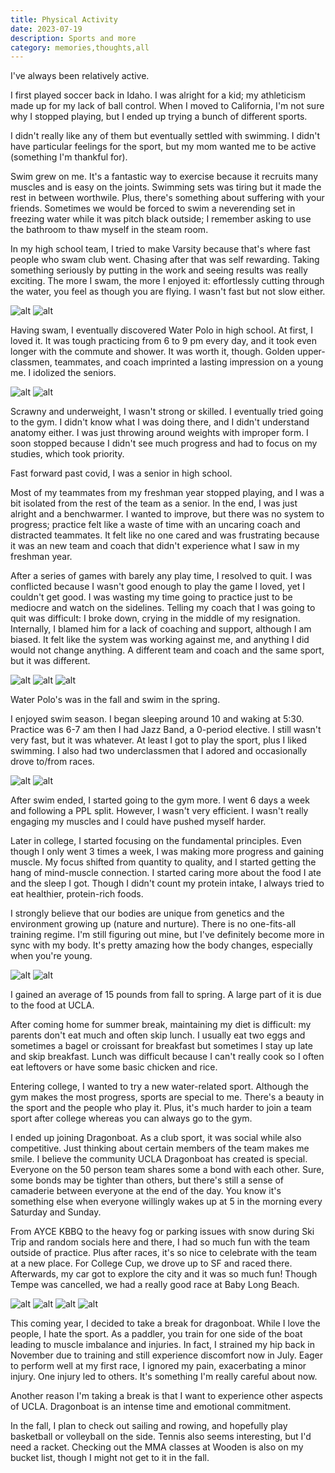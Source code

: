 ```yaml
---
title: Physical Activity
date: 2023-07-19
description: Sports and more
category: memories,thoughts,all
---
```


I've always been relatively active. 

I first played soccer back in Idaho.
I was alright for a kid; my athleticism made up for my lack of ball control.
When I moved to California, I'm not sure why I stopped playing,
but I ended up trying a bunch of different sports.

I didn't really like any of them but eventually settled with swimming.
I didn't have particular feelings for the sport, but my mom wanted me to be active (something I'm thankful for).

Swim grew on me. It's a fantastic way to exercise because it recruits many muscles and is easy on the joints.
Swimming sets was tiring but it made the rest in between worthwile.
Plus, there's something about suffering with your friends.
Sometimes we would be forced to swim a neverending set in freezing water while it was pitch black outside; 
I remember asking to use the bathroom to thaw myself in the steam room.

In my high school team, I tried to make Varsity because that's where fast people who swam club went.
Chasing after that was self rewarding.
Taking something seriously by putting in the work and seeing results was really exciting.
The more I swam, the more I enjoyed it: effortlessly cutting through the water, you feel as though you are flying.
I wasn't fast but not slow either.

<div className='flex justify-center'>
    <img src="/swim-fly.jpg" alt="alt" className='w-1/4 rounded-lg mx-4 my-4'></img>
    <img src="/swim-back.jpg" alt="alt" className='w-1/4 rounded-lg mx-4 my-4'></img>
</div>

Having swam, I eventually discovered Water Polo in high school.
At first, I loved it. It was tough practicing from 6 to 9 pm every day, and it took even longer with the commute and shower.
It was worth it, though. Golden upper-classmen, teammates, and coach imprinted a lasting impression on a young me. I idolized the seniors.

<div className='flex justify-center'>
    <img src="/wapo-intense.jpg" alt="alt" className='w-1/4 rounded-lg mx-4 my-4'></img>
    <img src="/wapo-pretty.jpg" alt="alt" className='w-1/4 rounded-lg mx-4 my-4'></img>
</div>

Scrawny and underweight, I wasn't strong or skilled.
I eventually tried going to the gym.
I didn't know what I was doing there, and I didn't understand anatomy either.
I was just throwing around weights with improper form.
I soon stopped because I didn't see much progress and had to focus on my studies, which took priority.

Fast forward past covid, I was a senior in high school.

Most of my teammates from my freshman year stopped playing, 
and I was a bit isolated from the rest of the team as a senior.
In the end, I was just alright and a benchwarmer. 
I wanted to improve, but there was no system to progress;
practice felt like a waste of time with an uncaring coach and distracted teammates.
It felt like no one cared and was frustrating because it was an new team and coach that didn't experience what I saw in my freshman year.

After a series of games with barely any play time, I resolved to quit.
I was conflicted because I wasn't good enough to play the game I loved, yet I couldn't get good. 
I was wasting my time going to practice just to be mediocre and watch on the sidelines.
Telling my coach that I was going to quit was difficult:
I broke down, crying in the middle of my resignation.
Internally, I blamed him for a lack of coaching and support, although I am biased.
It felt like the system was working against me, and anything I did would not change anything.
A different team and coach and the same sport, but it was different.

<div className='flex justify-center'>
    <img src="/wapo-team.jpg" alt="alt" className='w-1/4 rounded-lg mx-4 my-4'></img>
    <img src="/wapo-nails.jpg" alt="alt" className='w-1/4 rounded-lg mx-4 my-4'></img>
    <img src="/wapo-watch.jpg" alt="alt" className='w-1/4 rounded-lg mx-4 my-4'></img>
</div>

Water Polo's was in the fall and swim in the spring.

I enjoyed swim season.
I began sleeping around 10 and waking at 5:30. Practice was 6-7 am then I had Jazz Band, a 0-period elective.
I still wasn't very fast, but it was whatever. At least I got to play the sport, plus I liked swimming. 
I also had two underclassmen that I adored and occasionally drove to/from races.
<div className='flex justify-center'>
    <img src="/swim-underclassmen.jpg" alt="alt" className='w-1/4 rounded-lg mx-4 my-4'></img>
    <img src="/swim-seniors.jpg" alt="alt" className='w-1/4 rounded-lg mx-4 my-4'></img>
</div>

After swim ended, I started going to the gym more. I went 6 days a week and following a PPL split.
However, I wasn't very efficient. I wasn't really engaging my muscles and I could have pushed myself harder.

Later in college, I started focusing on the fundamental principles.
Even though I only went 3 times a week, I was making more progress and gaining muscle. 
My focus shifted from quantity to quality, and I started getting the hang of mind-muscle connection. 
I started caring more about the food I ate and the sleep I got. 
Though I didn't count my protein intake, I always tried to eat healthier, protein-rich foods.

I strongly believe that our bodies are unique from genetics and the environment growing up (nature and nurture).
There is no one-fits-all training regime. 
I'm still figuring out mine, but I've definitely become more in sync with my body.
It's pretty amazing how the body changes, especially when you're young.

<div className='flex justify-center'>
    <img src="/gym-ig.jpg" alt="alt" className='w-1/4 rounded-lg mx-4 my-4'></img>
    <img src="/gym-paris.jpg" alt="alt" className='w-1/4 rounded-lg mx-4 my-4'></img>
</div>

I gained an average of 15 pounds from fall to spring. A large part of it is due to the food at UCLA.

After coming home for summer break, maintaining my diet is difficult: my parents don't eat much and often skip lunch. 
I usually eat two eggs and sometimes a bagel or croissant for breakfast but sometimes I stay up late and skip breakfast.
Lunch was difficult because I can't really cook so I often eat leftovers or have some basic chicken and rice.

Entering college, I wanted to try a new water-related sport.
Although the gym makes the most progress, sports are special to me.
There's a beauty in the sport and the people who play it.
Plus, it's much harder to join a team sport after college whereas you can always go to the gym.

I ended up joining Dragonboat.
As a club sport, it was social while also competitive. 
Just thinking about certain members of the team makes me smile.
I believe the community UCLA Dragonboat has created is special.
Everyone on the 50 person team shares some a bond with each other.
Sure, some bonds may be tighter than others,
but there's still a sense of camaderie between everyone at the end of the day.
You know it's something else when everyone willingly wakes up at 5 in the morning every Saturday and Sunday.

From AYCE KBBQ to the heavy fog or parking issues with snow during Ski Trip and random socials here and there, 
I had so much fun with the team outside of practice.
Plus after races, it's so nice to celebrate with the team at a new place. For College Cup, we drove up to SF and raced there.
Afterwards, my car got to explore the city and it was so much fun!
Though Tempe was cancelled, we had a really good race at Baby Long Beach.

<div className='flex justify-center'>
    <img src="/db-cc.jpg" alt="alt" className='w-1/4 rounded-lg mx-4 my-4'></img>
    <img src="/db-golden-photoshoot.jpg" alt="alt" className='w-1/4 rounded-lg mx-4 my-4'></img>
    <img src="/db-bblb.jpg" alt="alt" className='w-1/4 rounded-lg mx-4 my-4'></img>
    <img src="/db-bigboys.jpg" alt="alt" className='w-1/4 rounded-lg mx-4 my-4'></img>
</div>

This coming year, I decided to take a break for dragonboat. 
While I love the people, I hate the sport.
As a paddler, you train for one side of the boat leading to muscle imbalance and injuries.
In fact, I strained my hip back in November due to training and still experience discomfort now in July.
Eager to perform well at my first race, I ignored my pain, exacerbating a minor injury.
One injury led to others. It's something I'm really careful about now.

Another reason I'm taking a break is that I want to experience other aspects of UCLA.
Dragonboat is an intense time and emotional commitment.

In the fall, I plan to check out sailing and rowing, and hopefully play basketball or volleyball on the side.
Tennis also seems interesting, but I'd need a racket. Checking out the MMA classes at Wooden is also on my bucket list, though I might not get to it in the fall.